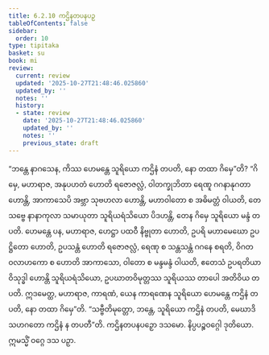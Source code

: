 ```yaml
---
title: 6.2.10 ကဌိနတပနပဉှ
tableOfContents: false
sidebar:
  order: 10
type: tipitaka
basket: su
book: mi
review:
  current: review
  updated: '2025-10-27T21:48:46.025860'
  updated_by: ''
  notes: ''
  history:
  - state: review
    date: '2025-10-27T21:48:46.025860'
    updated_by: ''
    notes: ''
    previous_state: draft
---
```



<ReviewStatus review={frontmatter.review} showDetails={true} />

<HypothesisAnnotation frontmatter={frontmatter} />

<DynamicBreadcrumb />

<Division number="189" book="mi" e="ch" v="28">

<Paragraph number="1204" book="mi">
“ဘန္တေ နာဂသေန, ကိဿ ဟေမန္တေ သူရိယော ကဌိနံ တပတိ, နော တထာ ဂိမှေ”တိ? “ဂိမှေ, မဟာရာဇ, အနုပဟတံ ဟောတိ ရဇောဇလ္လံ, ဝါတက္ခုဘိတာ ရေဏူ ဂဂနာနုဂတာ ဟောန္တိ, အာကာသေပိ အဗ္ဘာ သုဗဟလာ ဟောန္တိ, မဟာဝါတော စ အဓိမတ္တံ ဝါယတိ, တေ သဗ္ဗေ နာနာကုလာ သမာယုတာ သူရိယရံသိယော ပိဒဟန္တိ, တေန ဂိမှေ သူရိယော မန္ဒံ တပတိ.
</Paragraph>

<Paragraph number="1205" book="mi">
ဟေမန္တေ ပန, မဟာရာဇ, ဟေဋ္ဌာ ပထဝီ နိဗ္ဗုတာ ဟောတိ, ဥပရိ မဟာမေဃော ဥပဋ္ဌိတော ဟောတိ, ဥပသန္တံ ဟောတိ ရဇောဇလ္လံ, ရေဏု စ သန္တသန္တံ ဂဂနေ စရတိ, ဝိဂတဝလာဟကော စ ဟောတိ အာကာသော, ဝါတော စ မန္ဒမန္ဒံ ဝါယတိ, ဧတေသံ ဥပရတိယာ ဝိသုဒ္ဓါ ဟောန္တိ သူရိယရံသိယော, ဥပဃာတဝိမုတ္တဿ သူရိယဿ တာပေါ အတိဝိယ တပတိ. ဣဒမေတ္ထ, မဟာရာဇ, ကာရဏံ, ယေန ကာရဏေန သူရိယော ဟေမန္တေ ကဌိနံ တပတိ, နော တထာ ဂိမှေ”တိ. “သဗ္ဗီတိမုတ္တော, ဘန္တေ, သူရိယော ကဌိနံ တပတိ, မေဃာဒိသဟဂတော ကဌိနံ န တပတီ”တိ.

</Paragraph>
</Division>

<Paragraph number="1206" type="center" book="mi">
ကဌိနတပနပဉှော ဒသမော.



</Paragraph>

<Paragraph number="1207" type="center" book="mi">
နိပ္ပပဉ္စဝဂ္ဂေါ ဒုတိယော.



</Paragraph>

<Paragraph number="1208" type="center" book="mi">
ဣမသ္မိံ ဝဂ္ဂေ ဒသ ပဉှာ.
</Paragraph>